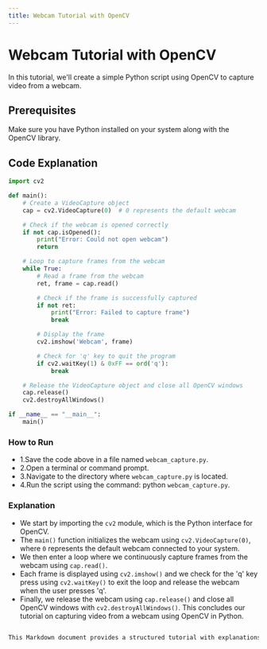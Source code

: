 ```yaml
---
title: Webcam Tutorial with OpenCV
---
```


# Webcam Tutorial with OpenCV

In this tutorial, we'll create a simple Python script using OpenCV to capture video from a webcam.

## Prerequisites

Make sure you have Python installed on your system along with the OpenCV library.

## Code Explanation

```python
import cv2

def main():
    # Create a VideoCapture object
    cap = cv2.VideoCapture(0)  # 0 represents the default webcam

    # Check if the webcam is opened correctly
    if not cap.isOpened():
        print("Error: Could not open webcam")
        return

    # Loop to capture frames from the webcam
    while True:
        # Read a frame from the webcam
        ret, frame = cap.read()

        # Check if the frame is successfully captured
        if not ret:
            print("Error: Failed to capture frame")
            break

        # Display the frame
        cv2.imshow('Webcam', frame)

        # Check for 'q' key to quit the program
        if cv2.waitKey(1) & 0xFF == ord('q'):
            break

    # Release the VideoCapture object and close all OpenCV windows
    cap.release()
    cv2.destroyAllWindows()

if __name__ == "__main__":
    main()
```
### How to Run
- 1.Save the code above in a file named `webcam_capture.py`.
- 2.Open a terminal or command prompt.
- 3.Navigate to the directory where `webcam_capture.py` is located.
- 4.Run the script using the command: python `webcam_capture.py`.

### Explanation
- We start by importing the `cv2` module, which is the Python interface for OpenCV.
- The `main()` function initializes the webcam using `cv2.VideoCapture(0)`, where `0` represents the default webcam connected to your system.
- We then enter a loop where we continuously capture frames from the webcam using `cap.read()`.
- Each frame is displayed using `cv2.imshow()` and we check for the 'q' key press using `cv2.waitKey()` to exit the loop and release the webcam when the user presses 'q'.
- Finally, we release the webcam using `cap.release()` and close all OpenCV windows with `cv2.destroyAllWindows()`.
This concludes our tutorial on capturing video from a webcam using OpenCV in Python.

```css

This Markdown document provides a structured tutorial with explanations and code snippets for capturing video from a webcam using OpenCV in Python.
```
